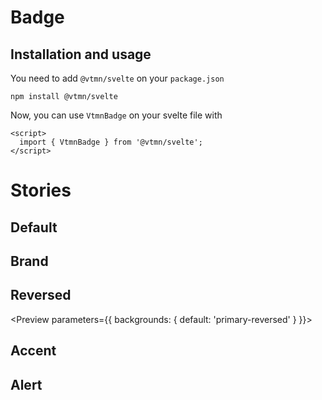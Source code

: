 
# Badge

## Installation and usage

You need to add `@vtmn/svelte` on your `package.json`

```
npm install @vtmn/svelte
```

Now, you can use `VtmnBadge` on your svelte file with

```svelte
<script>
  import { VtmnBadge } from '@vtmn/svelte';
</script>
```

# Stories

## Default

<Preview>
  <Story id="components-indicators-vtmnbadge--default" />
</Preview>

## Brand

<Preview>
  <Story id="components-indicators-vtmnbadge--brand" />
</Preview>

## Reversed

<Preview parameters={{ backgrounds: { default: 'primary-reversed' } }}>
  <Story id="components-indicators-vtmnbadge--reversed" />
</Preview>

## Accent

<Preview>
  <Story id="components-indicators-vtmnbadge--accent" />
</Preview>

## Alert

<Preview>
  <Story id="components-indicators-vtmnbadge--alert" />
</Preview>
